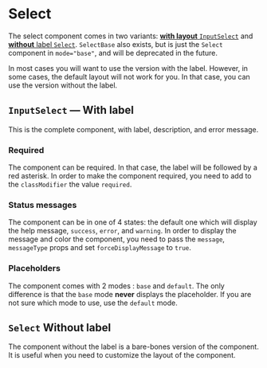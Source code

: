 
<Meta of={SelectInputStories} />

# Select

The select component comes in two variants: [**with layout** `InputSelect`](#inputselect--with-label) and [**without** label `Select`](#select-without-label).
`SelectBase` also exists, but is just the `Select` component in `mode="base"`, and will be deprecated in the future.

In most cases you will want to use the version with the label. However, in some cases, the default layout will not work for you.
In that case, you can use the version without the label.

## `InputSelect` — With label

This is the complete component, with label, description, and error message.

<Canvas of={SelectInputStories.SelectInputStory} />

<Controls of={SelectInputStories.SelectInputStory} />

### Required

The component can be required. In that case, the label will be followed by a red asterisk. In order to make the component required, you need to add to the `classModifier` the value `required`.

### Status messages

The component can be in one of 4 states: the default one which will display the help message, `success`, `error`, and `warning`.
In order to display the message and color the component, you need to pass the `message`, `messageType` props and set `forceDisplayMessage` to `true`.

<Canvas of={SelectInputStories.SelectWithStatus} />

### Placeholders

The component comes with 2 modes : `base` and `default`. The only difference is that the `base` mode **never** displays the placeholder.
If you are not sure which mode to use, use the `default` mode.

## `Select` Without label

The component without the label is a bare-bones version of the component. It is useful when you need to customize the layout of the component.

<Canvas of={SelectStories.SelectStory} />
<Controls of={SelectStories.SelectStory} />
